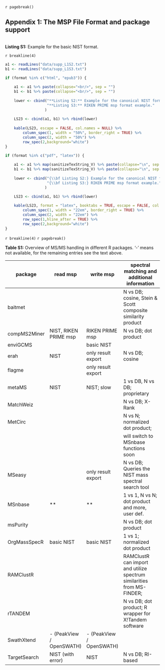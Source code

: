 `r pagebreak()`

## Appendix 1: The MSP File Format and package support {-}


+---------------------------+
|                           |
+===========================+
| Name: unknown\            |
| Num Peaks: 2\             |
| 85.345 100; 76.321 50;    |

**Listing S1:** Example for the basic NIST format.

`r breakline(4)`


```r

a1 <- readLines("data/supp_L1S2.txt")
b1 <- readLines("data/supp_L1S3.txt")

if (format %in% c("html", "epub3")) {
    
    a1 <- a1 %>% paste(collapse="<br/>", sep = "")
    b1 <- b1 %>% paste(collapse="<br/>", sep = "")
    
    lower <- cbind("**Listing S2:** Example for the canonical NIST format.", 
                   "**Listing S3:** RIKEN PRIME msp format example."
                  )
    
    LS23 <- cbind(a1, b1) %>% rbind(lower)
    
    kable(LS23, escape = FALSE, col.names = NULL) %>% 
        column_spec(1, width = "50%", border_right = TRUE) %>% 
        column_spec(2, width = "50%") %>% 
        row_spec(2,background="white")
}

if (format %in% c("pdf", "latex")) {
    
    a1 <- a1 %>% map(sanitizeTexString_V) %>% paste(collapse="\n", sep = "") %>% linebreak
    b1 <- b1 %>% map(sanitizeTexString_V) %>% paste(collapse="\n", sep = "") %>% linebreak
    
    lower <- cbind("{\\bf Listing S2:} Example for the canonical NIST format.", 
                   "{\\bf Listing S3:} RIKEN PRIME msp format example."
                  )
        
    LS23 <- cbind(a1, b1) %>% rbind(lower)

    kable(LS23, format = "latex", booktabs = TRUE, escape = FALSE, col.names = NULL) %>% 
        column_spec(1, width = "22em", border_right = TRUE) %>% 
        column_spec(2, width = "22em") %>% 
        row_spec(1,hline_after = TRUE) %>% 
        row_spec(2,background="white")
}

```





`r breakline(4)`
`r pagebreak()`

**Table S1:** Overview of MS/MS handling in different R packages. ‘-’ means not available, for the remaining entries see the text above.

<div style="text-align: left;">

| package      | read msp                 | write msp                | spectral matching and additional information                           |
|--------------|--------------------------|--------------------------|------------------------------------------------------------------------|
| baitmet      |                          |                          | N vs DB; cosine, Stein & Scott composite similarity product            |
| compMS2Miner | NIST, RIKEN PRIME msp    | RIKEN PRIME msp          | N vs DB; dot product                                                   |
| enviGCMS     |                          | basic NIST               |                                                                        |
| erah         | NIST                     | only result export       | N vs DB; cosine                                                        |
| flagme       |                          | only result export       |                                                                        |
| metaMS       | NIST                     | NIST; slow               | 1 vs DB, N vs DB; proprietary                                          |
| MatchWeiz    |                          |                          | N vs DB; X-Rank                                                        |
| MetCirc      |                          |                          | N vs N; normalized dot product;                                        |
|              |                          |                          | will switch to MSnbase functions soon                                  |
| MSeasy       |                          | only result export       | N vs DB; Queries the NIST mass spectral search tool                    |
| MSnbase      | **                       | **                       | 1 vs 1, N vs N; dot product and more, user def.                        |
| msPurity     |                          |                          | N vs DB; dot product                                                   |
| OrgMassSpecR | basic NIST               | basic NIST               | 1 vs 1; normalized dot product                                         |
| RAMClustR    |                          |                          | RAMClustR can import and utilize spectrum similarities from MS-FINDER; |
| rTANDEM      |                          |                          | N vs DB; dot product; R wrapper for X!Tandem software                  |
| SwathXtend   | - (PeakView / OpenSWATH) | - (PeakView / OpenSWATH) |                                                                        |
| TargetSearch | NIST (with error)        | NIST                     | N vs DB; RI-based                                                      |

</div>

